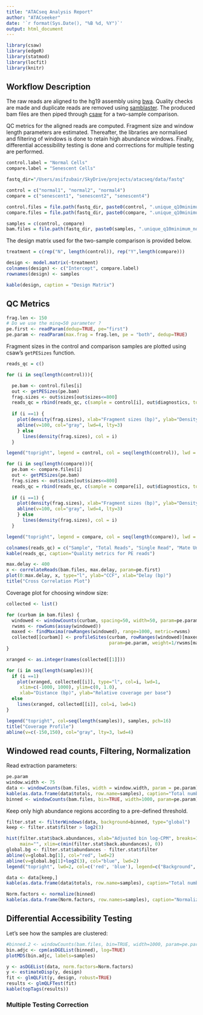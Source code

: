 ```yaml
---
title: "ATACseq Analysis Report"
author: "ATACseeker"
date: '`r format(Sys.Date(), "%B %d, %Y")`'
output: html_document
---
```



```r
library(csaw) 
library(edgeR)
library(statmod)
library(locfit)
library(knitr)
```


## Workflow Description ##


The raw reads are aligned to the hg19 assembly using [bwa](https://github.com/lh3/bwa). Quality checks are made and duplicate reads are removed using [samblaster](https://github.com/GregoryFaust/samblaster). The produced bam files are then piped through [csaw](http://bioconductor.org/packages/release/bioc/html/csaw.html) for a two-sample comparison. 

QC metrics for the aligned reads are computed. Fragment size and window length parameters are estimated. Thereafter, the libraries are normalised and filtering of windows is done to retain high abundance windows. Finally, differential accessibility testing is done and corrrections for multiple testing are performed. 


```r
control.label = "Normal Cells"
compare.label = "Senescent Cells"

fastq_dir="/Users/asifzubair/SkyDrive/projects/atacseq/data/fastq"

control = c("normal1", "normal2", "normal4")
compare = c("senescent1", "senescent2", "senescent4")

control.files = file.path(fastq_dir, paste0(control, ".unique_q10minimum_noChrM.hg19.sorted.bam"))
compare.files = file.path(fastq_dir, paste0(compare, ".unique_q10minimum_noChrM.hg19.sorted.bam"))

samples = c(control, compare)
bam.files = file.path(fastq_dir, paste0(samples, ".unique_q10minimum_noChrM.hg19.sorted.bam"))
```

The design matrix used for the two-sample comparison is provided below.

```r
treatment = c(rep("N", length(control)), rep("Y",length(compare)))

design <- model.matrix(~treatment) 
colnames(design) <- c("Intercept", compare.label)
rownames(design) <- samples

kable(design, caption = "Design Matrix")
```

## QC Metrics ##

```r
frag.len <- 150
# Do we use the minq=50 parameter ?
pe.first <- readParam(dedup=TRUE, pe="first")
pe.param <- readParam(max.frag = frag.len, pe = "both", dedup=TRUE)
```

Fragment sizes in the control and comparison samples are plotted using csaw's `getPESizes` function. 

```r
reads_qc = c()

for (i in seq(length(control))){

  pe.bam <- control.files[i]
  out <- getPESizes(pe.bam)
  frag.sizes <- out$sizes[out$sizes<=800]
  reads_qc = rbind(reads_qc, c(sample = control[i], out$diagnostics, too.large=sum(out$sizes > 400)))
  
  if (i ==1) {
    plot(density(frag.sizes), xlab="Fragment sizes (bp)", ylab="Density", main=control.label, ylim = c(0,0.015), col = i)
    abline(v=100, col="gray", lwd=4, lty=3)
    } else 
      lines(density(frag.sizes), col = i)
  }

legend("topright", legend = control, col = seq(length(control)), lwd = 1, bty = "n")

for (i in seq(length(compare))){
  pe.bam <- compare.files[i]
  out <- getPESizes(pe.bam)
  frag.sizes <- out$sizes[out$sizes<=800]
  reads_qc = rbind(reads_qc, c(sample = compare[i], out$diagnostics, too.large=sum(out$sizes > 400)))
  
  if (i ==1) {
    plot(density(frag.sizes), xlab="Fragment sizes (bp)", ylab="Density", main=compare.label, ylim = c(0,0.015), col = i)
    abline(v=100, col="gray", lwd=4, lty=3)
    } else
      lines(density(frag.sizes), col = i)
  }

legend("topright", legend = compare, col = seq(length(compare)), lwd = 1, bty = "n")

colnames(reads_qc) = c("Sample", "Total Reads", "Single Read", "Mate Unmapped", "Unoriented", "Inter chromosomal", "Frag. Size > 400 bp")
kable(reads_qc, caption="Quality metrics for PE reads")
```


<!-- TODO: Add description for cross correlation plot -->


```r
max.delay <- 400
x <- correlateReads(bam.files, max.delay, param=pe.first)
plot(0:max.delay, x, type="l", ylab="CCF", xlab="Delay (bp)")
title("Cross Correlation Plot")
```


Coverage plot for choosing window size:


```r
collected <- list()

for (curbam in bam.files) {
  windowed <- windowCounts(curbam, spacing=50, width=50, param=pe.param, filter=20)
  rwsms <- rowSums(assay(windowed))
  maxed <- findMaxima(rowRanges(windowed), range=1000, metric=rwsms)
  collected[[curbam]] <- profileSites(curbam, rowRanges(windowed)[maxed],
                                      param=pe.param, weight=1/rwsms[maxed])
}

xranged <- as.integer(names(collected[[1]]))

for (i in seq(length(samples))){
  if (i ==1)
    plot(xranged, collected[[i]], type="l", col=i, lwd=1,
     xlim=c(-1000, 1000), ylim=c(0, 1.0), 
     xlab="Distance (bp)", ylab="Relative coverage per base")
  else
    lines(xranged, collected[[i]], col=i, lwd=1)
}

legend("topright", col=seq(length(samples)), samples, pch=16)
title("Coverage Profile")
abline(v=c(-150,150), col="gray", lty=3, lwd=4)
```


## Windowed read counts, Filtering, Normalization ##

Read extraction parameters:

```r
pe.param
window.width <- 75
data <- windowCounts(bam.files, width = window.width, param = pe.param)
kable(as.data.frame(data$totals, row.name=samples), caption="Total number of reads in each library")
binned <- windowCounts(bam.files, bin=TRUE, width=1000, param=pe.param)
```

Keep only high abundance regions according to a pre-defined threshold.

```r
filter.stat <- filterWindows(data, background=binned, type="global")
keep <- filter.stat$filter > log2(3)

hist(filter.stat$back.abundances, xlab="Adjusted bin log-CPM", breaks=100, 
     main="", xlim=c(min(filter.stat$back.abundances), 0))
global.bg <- filter.stat$abundances - filter.stat$filter
abline(v=global.bg[1], col="red", lwd=2)
abline(v=global.bg[1]+log2(3), col="blue", lwd=2)
legend("topright", lwd=2, col=c('red', 'blue'), legend=c("Background", "Threshold"))

data <- data[keep,]
kable(as.data.frame(data$totals, row.name=samples), caption="Total number of reads post filtering.")
```


```r
Norm.factors <- normalize(binned)
kable(as.data.frame(Norm.factors, row.names=samples), caption="Normalizing factors")
```

## Differential Accessibility Testing ##

Let's see how the samples are clustered:

```r
#binned.2 <- windowCounts(bam.files, bin=TRUE, width=1000, param=pe.param)
bin.adjc <- cpm(asDGEList(binned), log=TRUE)
plotMDS(bin.adjc, labels=samples)
```


```r
y <- asDGEList(data, norm.factors=Norm.factors)
y <- estimateDisp(y, design)
fit <- glmQLFit(y, design, robust=TRUE)
results <- glmQLFTest(fit)
kable(topTags(results))
```

### Multiple Testing Correction ###
